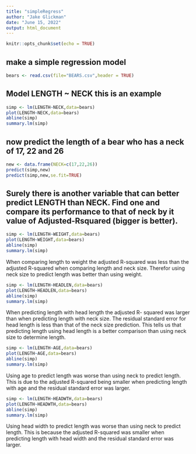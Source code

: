 ```yaml
---
title: "simpleRegress"
author: "Jake Glickman"
date: "June 15, 2022"
output: html_document
---
```


```r
knitr::opts_chunk$set(echo = TRUE)
```

## make a simple regression model

```r
bears <- read.csv(file="BEARS.csv",header = TRUE)
```

## Model LENGTH ~ NECK  this is an example  

```r
simp <- lm(LENGTH~NECK,data=bears)
plot(LENGTH~NECK,data=bears)
abline(simp)
summary.lm(simp)
```

## now predict the length of a bear who has a neck of 17, 22 and 26


```r
new <- data.frame(NECK=c(17,22,26))
predict(simp,new)
predict(simp,new,se.fit=TRUE)
```


## Surely there is another variable that can better predict LENGTH than NECK. Find one and compare its performance to that of neck by it value of Adjusted-Rsquared (bigger is better).


```r
simp <- lm(LENGTH~WEIGHT,data=bears)
plot(LENGTH~WEIGHT,data=bears)
abline(simp)
summary.lm(simp)
```

When comparing length to weight the adjusted R-squared was less than the adjusted R-squared when comparing length and neck size. Therefor using neck size to predict length was better than using weight.


```r
simp <- lm(LENGTH~HEADLEN,data=bears)
plot(LENGTH~HEADLEN,data=bears)
abline(simp)
summary.lm(simp)
```
When predicting length with head length the adjusted R- squared was larger than when predicting length with neck size. The residual standard error for head length is less than that of the neck size prediction. This tells us that predicting length using head length is a better comparison than using neck size to determine length.


```r
simp <- lm(LENGTH~AGE,data=bears)
plot(LENGTH~AGE,data=bears)
abline(simp)
summary.lm(simp)
```

Using age to predict length was worse than using neck to predict length. This is due to the adjusted R-squared being smaller when predicting length with age and the residual standard error was larger.


```r
simp <- lm(LENGTH~HEADWTH,data=bears)
plot(LENGTH~HEADWTH,data=bears)
abline(simp)
summary.lm(simp)
```

Using head width to predict length was worse than using neck to predict length. This is because the adjusted R-squared was smaller when predicting length with head width and the residual standard error was larger.

